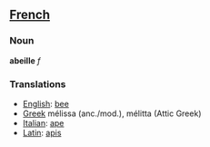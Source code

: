 ==[[French]]==
===Noun===
'''abeille''' ''f''

===Translations===
*[[English]]: [[bee]]
*[[Greek]] m&eacute;lissa (anc./mod.), m&eacute;litta (Attic Greek)
*[[Italian]]: [[ape]]
*[[Latin]]: [[apis]]